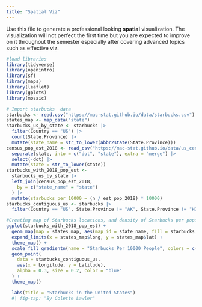 ```yaml
---
title: "Spatial Viz"
---
```


Use this file to generate a professional looking **spatial** visualization.  The visualization will not perfect the first time but you are expected to improve on it throughout the semester especially after covering advanced topics such as effective viz.
```r
#load libraries
library(tidyverse)
library(openintro)
library(sf)
library(maps)
library(leaflet)
library(gplots)
library(mosaic)
```


```r
# Import starbucks  data
starbucks <- read.csv("https://mac-stat.github.io/data/starbucks.csv")
states_map <- map_data("state")
starbucks_us_by_state <- starbucks |>
  filter(Country == "US") |>
  count(State.Province) |>
  mutate(state_name = str_to_lower(abbr2state(State.Province)))
census_pop_est_2018 <- read_csv("https://mac-stat.github.io/data/us_census_2018_state_pop_est.csv") |>
  separate(state, into = c("dot", "state"), extra = "merge") |>
  select(-dot) |>
  mutate(state = str_to_lower(state))
starbucks_with_2018_pop_est <-
  starbucks_us_by_state |>
  left_join(census_pop_est_2018,
    by = c("state_name" = "state")
  ) |>
  mutate(starbucks_per_10000 = (n / est_pop_2018) * 10000)
starbucks_contiguous_us <- starbucks |>
  filter(Country == "US", State.Province != "AK", State.Province != "HI")

#Creating map of Starbucks locations, and density of Starbucks per population
ggplot(starbucks_with_2018_pop_est) +
  geom_map(map = states_map, aes(map_id = state_name, fill = starbucks_per_10000)) +
  expand_limits(x = states_map$long, y = states_map$lat) +
  theme_map() +
  scale_fill_gradientn(name = "Starbucks Per 10000 People", colors = c("darkgreen", "green", "lightgreen"), values = scales::rescale(seq(0, 100, by = 5))) +
  geom_point(
    data = starbucks_contiguous_us,
    aes(x = Longitude, y = Latitude),
    alpha = 0.3, size = 0.2, color = "blue"
  ) +
  theme_map()

  labs(title = "Starbucks in the United States")
  #| fig-cap: "By Colette Lawler"
```

